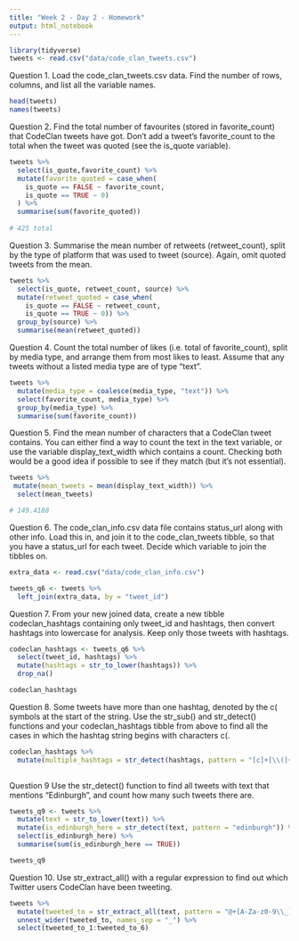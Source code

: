 ```yaml
---
title: "Week 2 - Day 2 - Homework"
output: html_notebook
---
```

```r
library(tidyverse)
tweets <- read.csv("data/code_clan_tweets.csv")
```

Question 1.
Load the code_clan_tweets.csv data. Find the number of rows, columns, and list all the variable names.

```r
head(tweets)
names(tweets)
```

Question 2.
Find the total number of favourites (stored in favorite_count) that CodeClan tweets have got. 
Don’t add a tweet’s favorite_count to the total when the tweet was quoted (see the is_quote variable).

```r
tweets %>% 
  select(is_quote,favorite_count) %>% 
  mutate(favorite_quoted = case_when(
    is_quote == FALSE ~ favorite_count,
    is_quote == TRUE ~ 0)
  ) %>% 
  summarise(sum(favorite_quoted))
  
# 425 total
```

Question 3.
Summarise the mean number of retweets (retweet_count), split by the type of platform that was used to tweet (source). 
Again, omit quoted tweets from the mean.

```r
tweets %>% 
  select(is_quote, retweet_count, source) %>% 
  mutate(retweet_quoted = case_when(
    is_quote == FALSE ~ retweet_count,
    is_quote == TRUE ~ 0)) %>% 
  group_by(source) %>% 
  summarise(mean(retweet_quoted))
```

Question 4.
Count the total number of likes (i.e. total of favorite_count), split by media type, and arrange them from most likes to least. 
Assume that any tweets without a listed media type are of type “text”.

```r
tweets %>% 
  mutate(media_type = coalesce(media_type, "text")) %>% 
  select(favorite_count, media_type) %>% 
  group_by(media_type) %>% 
  summarise(sum(favorite_count))
```

Question 5.
Find the mean number of characters that a CodeClan tweet contains. You can either find a way to count the text in the text variable, or use the variable display_text_width which contains a count. Checking both would be a good idea if possible to see if they match (but it’s not essential).

```r
tweets %>% 
 mutate(mean_tweets = mean(display_text_width)) %>% 
  select(mean_tweets)

# 149.4188
```

Question 6.
The code_clan_info.csv data file contains status_url along with other info.
Load this in, and join it to the code_clan_tweets tibble, so that you have a status_url for each tweet. 
Decide which variable to join the tibbles on.

```r
extra_data <- read.csv("data/code_clan_info.csv")

tweets_q6 <- tweets %>% 
  left_join(extra_data, by = "tweet_id")
```

Question 7.
From your new joined data, create a new tibble codeclan_hashtags containing only tweet_id and hashtags, then convert hashtags into lowercase for analysis. 
Keep only those tweets with hashtags.

```r
codeclan_hashtags <- tweets_q6 %>% 
  select(tweet_id, hashtags) %>% 
  mutate(hashtags = str_to_lower(hashtags)) %>% 
  drop_na()

codeclan_hashtags
```

Question 8.
Some tweets have more than one hashtag, denoted by the c( symbols at the start of the string.
Use the str_sub() and str_detect() functions and your codeclan_hashtags tibble from above to find all the cases 
in which the hashtag string begins with characters c(.

```r
codeclan_hashtags %>% 
  mutate(multiple_hashtags = str_detect(hashtags, pattern = "[c]+[\\(]+"))
 
```

Question 9
Use the str_detect() function to find all tweets with text that mentions “Edinburgh”, and count how many such tweets there are.
```r
tweets_q9 <- tweets %>% 
  mutate(text = str_to_lower(text)) %>% 
  mutate(is_edinburgh_here = str_detect(text, pattern = "edinburgh")) %>% 
  select(is_edinburgh_here) %>% 
  summarise(sum(is_edinburgh_here == TRUE))

tweets_q9
```

Question 10.
Use str_extract_all() with a regular expression to find out which Twitter users CodeClan have been tweeting.

```r
tweets %>% 
  mutate(tweeted_to = str_extract_all(text, pattern = "@+[A-Za-z0-9\\_]+"), .after = text) %>% 
  unnest_wider(tweeted_to, names_sep = "_") %>% 
  select(tweeted_to_1:tweeted_to_6)
 

```

 